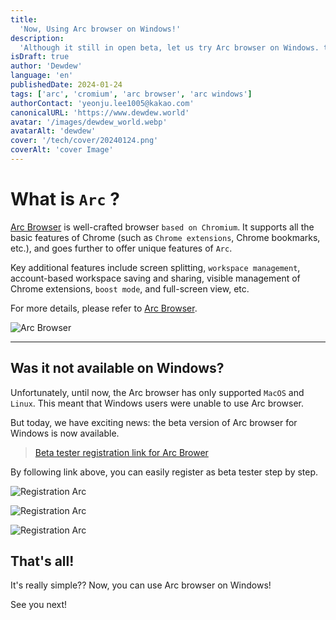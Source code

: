 ```yaml
---
title:
  'Now, Using Arc browser on Windows!'
description:
  'Although it still in open beta, let us try Arc browser on Windows. this is very pretty and has excellent features based on Chromium!'
isDraft: true
author: 'Dewdew'
language: 'en'
publishedDate: 2024-01-24
tags: ['arc', 'cromium', 'arc browser', 'arc windows']
authorContact: 'yeonju.lee1005@kakao.com'
canonicalURL: 'https://www.dewdew.world'
avatar: '/images/dewdew_world.webp'
avatarAlt: 'dewdew'
cover: '/tech/cover/20240124.png'
coverAlt: 'cover Image'
---
```


# What is `Arc` ?

[Arc Browser](https://arc.net/) is well-crafted browser `based on Chromium`.
It supports all the basic features of Chrome (such as `Chrome extensions`, Chrome bookmarks, etc.), and goes further to offer unique features of `Arc`.

Key additional features include screen splitting, `workspace management`, account-based workspace saving and sharing, visible management of Chrome extensions, `boost mode`, and full-screen view, etc.

For more details, please refer to [Arc Browser](https://arc.net/).

![Arc Browser](/tech/images/20240124-1.png)

---

## Was it not available on Windows?

Unfortunately, until now, the Arc browser has only supported `MacOS` and `Linux`.
This meant that Windows users were unable to use Arc browser.

But today, we have exciting news: the beta version of Arc browser for Windows is now available.

> [Beta tester registration link for Arc Brower](https://browserco.typeform.com/to/mCUIbqPQ?typeform-source=www.isarconwindowsyet.com)

By following link above, you can easily register as beta tester step by step.

![Registration Arc](/tech/images/20240124-2.png)

![Registration Arc](/tech/images/20240124-3.png)

![Registration Arc](/tech/images/20240124-4.png)

## That's all!

It's really simple??
Now, you can use Arc browser on Windows!

See you next!
